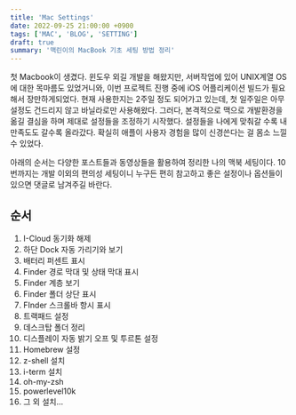 ```yaml
---
title: 'Mac Settings'
date: 2022-09-25 21:00:00 +0900
tags: ['MAC', 'BLOG', 'SETTING']
draft: true
summary: '맥린이의 MacBook 기초 세팅 방법 정리'
---
```


첫 Macbook이 생겼다. 윈도우 외길 개발을 해왔지만, 서버작업에 있어 UNIX계열 OS에 대한 목마름도 있었거니와, 이번 프로젝트 진행 중에 iOS 어플리케이션 빌드가 필요해서 장만하게되었다. 현재 사용한지는 2주일 정도 되어가고 있는데, 첫 일주일은 아무 설정도 건드리지 않고 바닐라로만 사용해왔다. 그러다, 본격적으로 맥으로 개발환경을 옮길 결심을 하며 제대로 설정들을 조정하기 시작했다. 설정들을 나에게 맞춰갈 수록 내 만족도도 갈수록 올라갔다. 확실히 애플이 사용자 경험을 많이 신경쓴다는 걸 몸소 느낄 수 있었다.

아래의 순서는 다양한 포스트들과 동영상들을 활용하여 정리한 나의 맥북 세팅이다. 10번까지는 개발 이외의 편의성 세팅이니 누구든 편히 참고하고 좋은 설정이나 옵션들이 있으면 댓글로 남겨주길 바란다.

## 순서
1. I-Cloud 동기화 해제
2. 하단 Dock 자동 가리기와 보기
3. 배터리 퍼센트 표시
4. Finder 경로 막대 및 상태 막대 표시
5. Finder 계층 보기
6. Finder 폴더 상단 표시
7. FInder 스크롤바 항시 표시
8. 트랙패드 설정
9. 데스크탑 폴더 정리
10. 디스플레이 자동 밝기 오프 및 투르톤 설정
11. Homebrew 설정
12. z-shell 설치
13. i-term 설치
14. oh-my-zsh
15. powerlevel10k
16. 그 외 설치...

